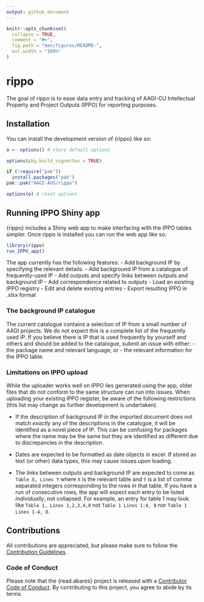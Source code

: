 ```yaml
---
output: github_document
---
```


<!-- README.md is generated from README.Rmd. Please edit that file -->

```r
knitr::opts_chunk$set(
  collapse = TRUE,
  comment = "#>",
  fig.path = "man/figures/README-",
  out.width = "100%"
)
```

# rippo

<!-- badges: start -->
<!-- badges: end -->

The goal of rippo is to ease data entry and tracking of AAGI-CU Intellectual Property and Project Outputs (IPPO) for reporting purposes.

## Installation

You can install the development version of {rippo} like so:

```r
o <- options() # store default options

options(pkg.build_vignettes = TRUE)

if (!require("pak"))
  install.packages("pak")
pak::pak("AAGI-AUS/rippo")

options(o) # reset options
```

## Running IPPO Shiny app

{rippo} includes a Shiny web app to make interfacing with the IPPO tables simpler.
Once rippo is installed you can run the web app like so:

```r
library(rippo)
run_IPPO_app()
```

The app currently has the following features:
- Add background IP by specifying the relevant details.
- Add background IP from a catalogue of frequently-used IP
- Add outputs and specify links between outputs and background IP
- Add correspondence related to outputs
- Load an existing IPPO registry
- Edit and delete existing entries
- Export resulting IPPO in .xlsx format

### The background IP catalogue

The current catalogue contains a selection of IP from a small number of AAGI projects.
We do not expect this is a complete list of the frequently used IP.
If you believe there is IP that is used frequently by yourself and others and should be added to the catalogue, submit an issue with either:
- the package name and relevant language, or
- the relevant information for the IPPO table.

### Limitations on IPPO upload

While the uploader works well on IPPO iles generated using the app, older files that do not conform to the same structure can run into issues.
When uploading your existing IPPO register, be aware of the following restrictions (this list may change as further development is undertaken).

- If the description of background IP in the imported document does not match *exactly* any of the descriptions in the catalogue, it will be identified as a novel piece of IP.
This can be confusing for packages where the name may be the same but they are identified as different due to discrepancies in the description.

- Dates are expected to be formatted as date objects in excel.
If stored as text (or other) data types, this may cause issues upon loading.

- The links between outputs and background IP are expected to come as `Table X, Lines Y` where `X` is the relevant table and `Y` is a list of comma separated integers corresponding to the rows in that table.
If you have a run of consecutive rows, the app will expect each entry to be listed *individually*, not collapsed.
For example, an entry for table 1 may look like `Table 1, Lines 1,2,3,4,8` not `Table 1 Lines 1:4, 8` nor `Table 1 Lines 1-4, 8`.

## Contributions 

All contributions are appreciated, but please make sure to follow the [Contribution Guidelines](.github/CONTRIBUTING.md).

### Code of Conduct

Please note that the {read.abares} project is released with a [Contributor Code of Conduct](https://AAGI-AUS.github.io/rippo/CODE_OF_CONDUCT.md).
By contributing to this project, you agree to abide by its terms.
